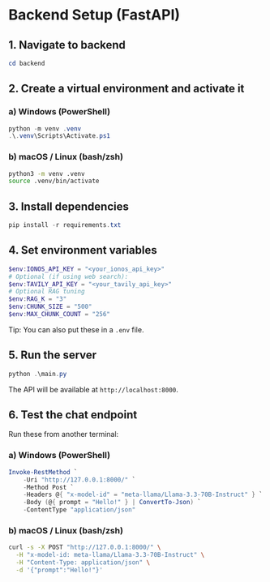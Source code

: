 # Backend Setup (FastAPI)

## 1. Navigate to backend

```powershell
cd backend
```

## 2. Create a virtual environment and activate it

### a) Windows (PowerShell)

```powershell
python -m venv .venv
.\.venv\Scripts\Activate.ps1
```

### b) macOS / Linux (bash/zsh)

```bash
python3 -m venv .venv
source .venv/bin/activate
```

## 3. Install dependencies

```powershell
pip install -r requirements.txt
```

## 4. Set environment variables

```powershell
$env:IONOS_API_KEY = "<your_ionos_api_key>"
# Optional (if using web search):
$env:TAVILY_API_KEY = "<your_tavily_api_key>"
# Optional RAG tuning
$env:RAG_K = "3"
$env:CHUNK_SIZE = "500"
$env:MAX_CHUNK_COUNT = "256"
```

Tip: You can also put these in a `.env` file.

## 5. Run the server

```powershell
python .\main.py
```

The API will be available at `http://localhost:8000`.

## 6. Test the chat endpoint

Run these from another terminal:

### a) Windows (PowerShell)

```powershell
Invoke-RestMethod `
	-Uri "http://127.0.0.1:8000/" `
	-Method Post `
	-Headers @{ "x-model-id" = "meta-llama/Llama-3.3-70B-Instruct" } `
	-Body (@{ prompt = "Hello!" } | ConvertTo-Json) `
	-ContentType "application/json"
```

### b) macOS / Linux (bash/zsh)

```bash
curl -s -X POST "http://127.0.0.1:8000/" \
  -H "x-model-id: meta-llama/Llama-3.3-70B-Instruct" \
  -H "Content-Type: application/json" \
  -d '{"prompt":"Hello!"}'
```
